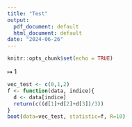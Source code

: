 ```yaml
---
title: "Test"
output:
  pdf_document: default
  html_document: default
date: "2024-06-26"
---
```


```r
knitr::opts_chunk$set(echo = TRUE)
```

$\mapsto$ 1

```r
vec_test <- c(0,1,2)
f <- function(data, indice){
  d <- data[indice]
  return(c((d[1]+d[2]+d[3])/3))
}
boot(data=vec_test, statistic=f, R=10)
```


